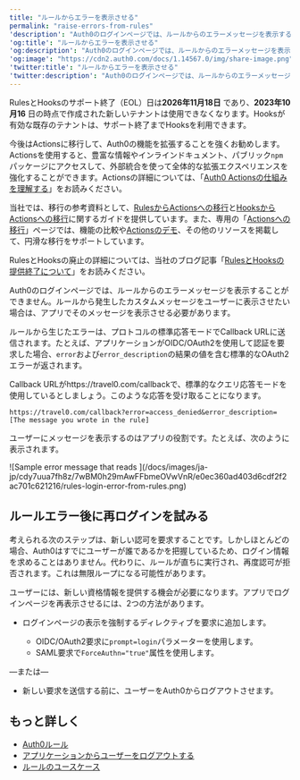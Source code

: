 ---
title: "ルールからエラーを表示させる"
permalink: "raise-errors-from-rules"
'description': "Auth0のログインページでは、ルールからのエラーメッセージを表示することができません。代わりに何をすべきかを説明します。"
'og:title': "ルールからエラーを表示させる"
'og:description': "Auth0のログインページでは、ルールからのエラーメッセージを表示することができません。代わりに何をすべきかを説明します。"
'og:image': "https://cdn2.auth0.com/docs/1.14567.0/img/share-image.png"
'twitter:title': "ルールからエラーを表示させる"
'twitter:description': "Auth0のログインページでは、ルールからのエラーメッセージを表示することができません。代わりに何をすべきかを説明します。"
---

<Warning>

RulesとHooksのサポート終了（EOL）日は**2026年11月18日** であり、**2023年10月16** 日の時点で作成された新しいテナントは使用できなくなります。Hooksが有効な既存のテナントは、サポート終了までHooksを利用できます。

今後はActionsに移行して、Auth0の機能を拡張することを強くお勧めします。Actionsを使用すると、豊富な情報やインラインドキュメント、パブリック`npm`パッケージにアクセスして、外部統合を使って全体的な拡張エクスペリエンスを強化することができます。Actionsの詳細については、「[Auth0 Actionsの仕組みを理解する](/docs/ja-jp/customize/actions/actions-overview)」をお読みください。

当社では、移行の参考資料として、[RulesからActionsへの移行](/docs/ja-jp/customize/actions/migrate/migrate-from-rules-to-actions)と[HooksからActionsへの移行](/docs/ja-jp/customize/actions/migrate/migrate-from-hooks-to-actions)に関するガイドを提供しています。また、専用の「[Actionsへの移行](https://auth0.com/extensibility/movetoactions)」ページでは、機能の比較や[Actionsのデモ](https://www.youtube.com/watch?v=UesFSY1klrI)、その他のリソースを掲載して、円滑な移行をサポートしています。

RulesとHooksの廃止の詳細については、当社のブログ記事「[RulesとHooksの提供終了について](https://auth0.com/blog/preparing-for-rules-and-hooks-end-of-life/)」をお読みください。

</Warning>

Auth0のログインページでは、ルールからのエラーメッセージを表示することができません。ルールから発生したカスタムメッセージをユーザーに表示させたい場合は、アプリでそのメッセージを表示させる必要があります。

ルールから生じたエラーは、プロトコルの標準応答モードでCallback URLに送信されます。たとえば、アプリケーションがOIDC/OAuth2を使用して認証を要求した場合、`error`および`error_description`の結果の値を含む標準的なOAuth2エラーが返されます。

Callback URLがhttps://travel0.com/callbackで、標準的なクエリ応答モードを使用しているとしましょう。このような応答を受け取ることになります。

``` lines
https://travel0.com/callback?error=access_denied&error_description=[The message you wrote in the rule]
```

ユーザーにメッセージを表示するのはアプリの役割です。たとえば、次のように表示されます。

<Frame>![Sample error message that reads ](/docs/images/ja-jp/cdy7uua7fh8z/7wBM0h29mAwFFbmeOVwVnR/e0ec360ad403d6cdf2f2ac701c621216/rules-login-error-from-rules.png)</Frame>

## ルールエラー後に再ログインを試みる

考えられる次のステップは、新しい認可を要求することです。しかしほとんどの場合、Auth0はすでにユーザーが誰であるかを把握しているため、ログイン情報を求めることはありません。代わりに、ルールが直ちに実行され、再度認可が拒否されます。これは無限ループになる可能性があります。

ユーザーには、新しい資格情報を提供する機会が必要になります。アプリでログインページを再表示させるには、2つの方法があります。

* ログインページの表示を強制するディレクティブを要求に追加します。

  + OIDC/OAuth2要求に`prompt=login`パラメーターを使用します。
  + SAML要求で`ForceAuthn="true"`属性を使用します。

—または—

* 新しい要求を送信する前に、ユーザーをAuth0からログアウトさせます。

## もっと詳しく

* [Auth0ルール](/docs/ja-jp/customize/rules)
* [アプリケーションからユーザーをログアウトする](/docs/ja-jp/authenticate/login/logout/log-users-out-of-applications)
* [ルールのユースケース](/docs/ja-jp/customize/rules/use-cases)